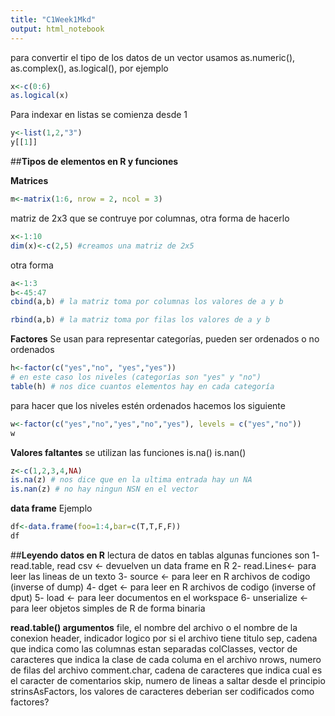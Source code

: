 ```yaml
---
title: "C1Week1Mkd"
output: html_notebook
---
```

para convertir el tipo de los datos de un vector usamos
as.numeric(), as.complex(), as.logical(), por ejemplo
```r
x<-c(0:6)
as.logical(x)
```
Para indexar en listas se comienza desde 1
```r
y<-list(1,2,"3")
y[[1]]
```
##**Tipos de elementos en R y funciones**


**Matrices**
```r
m<-matrix(1:6, nrow = 2, ncol = 3)
```
matriz de 2x3 que se contruye por columnas, otra forma de hacerlo
```r
x<-1:10
dim(x)<-c(2,5) #creamos una matriz de 2x5 
```
otra forma
```r
a<-1:3
b<-45:47
cbind(a,b) # la matriz toma por columnas los valores de a y b
```
```r
rbind(a,b) # la matriz toma por filas los valores de a y b
```

**Factores**
Se usan para representar categorías, pueden ser ordenados o no ordenados
```r
h<-factor(c("yes","no", "yes","yes"))
# en este caso los niveles (categorías son "yes" y "no")
table(h) # nos dice cuantos elementos hay en cada categoría
```
para hacer que los niveles estén ordenados hacemos los siguiente
```r
w<-factor(c("yes","no","yes","no","yes"), levels = c("yes","no"))
w
```
**Valores faltantes**
se utilizan las funciones is.na() is.nan()
```r
z<-c(1,2,3,4,NA)
is.na(z) # nos dice que en la ultima entrada hay un NA
is.nan(z) # no hay ningun NSN en el vector
```

**data frame**
Ejemplo
```r
df<-data.frame(foo=1:4,bar=c(T,T,F,F))
df
```


##**Leyendo datos en R**
lectura de datos en tablas
algunas funciones son
1- read.table, read csv <- devuelven un data frame en R
2- read.Lines<- para leer las lineas de un texto
3- source <- para leer en R archivos de codigo (inverse of dump)
4- dget <- para leer en R archivos de codigo (inverse of dput)
5- load <- para leer documentos en el workspace
6- unserialize <- para leer objetos simples de R de forma binaria

**read.table() argumentos**
file, el nombre del archivo o el nombre de la conexion
header, indicador logico por si el archivo tiene titulo
sep, cadena que indica como las columnas estan separadas
colClasses, vector de caracteres que indica la clase de cada columa en el archivo
nrows, numero de filas del archivo
comment.char, cadena de caracteres que indica cual es el caracter de comentarios
skip, numero de lineas a saltar desde el principio
strinsAsFactors, los valores de caracteres deberian ser codificados como factores?





















